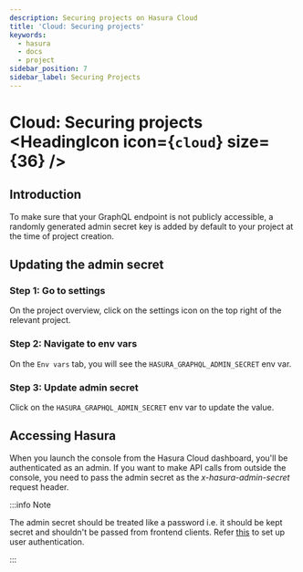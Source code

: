 ```yaml
---
description: Securing projects on Hasura Cloud
title: 'Cloud: Securing projects'
keywords:
  - hasura
  - docs
  - project
sidebar_position: 7
sidebar_label: Securing Projects
---
```



# Cloud: Securing projects <HeadingIcon icon={`cloud`} size={36} />

## Introduction

To make sure that your GraphQL endpoint is not publicly accessible, a randomly generated admin secret key is added by
default to your project at the time of project creation.

## Updating the admin secret

### Step 1: Go to settings

On the project overview, click on the settings icon on the top right of the relevant project.

<Thumbnail src='/img/projects/secure-settings.png' alt='Go to settings' width='865px' />

### Step 2: Navigate to env vars

On the `Env vars` tab, you will see the `HASURA_GRAPHQL_ADMIN_SECRET` env var.

<Thumbnail src='/img/projects/secure-admin-envvar.png' alt='Navigate to env vars' width='1100px' />

### Step 3: Update admin secret

Click on the `HASURA_GRAPHQL_ADMIN_SECRET` env var to update the value.

<Thumbnail src='/img/projects/secure-update-envvar.png' alt='Set admin secret' width='1100px' />

## Accessing Hasura

When you launch the console from the Hasura Cloud dashboard, you'll be authenticated as an admin. If you want to make
API calls from outside the console, you need to pass the admin secret as the <em>x-hasura-admin-secret</em> request
header.

:::info Note

The admin secret should be treated like a password i.e. it should be kept secret and shouldn't be passed from frontend
clients. Refer [this](/auth/authentication/index.mdx) to set up user authentication.

:::
